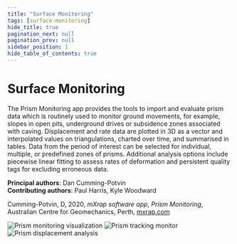 ```yaml
---
title: "Surface Monitoring"
tags: [surface-monitoring]
hide_title: true
pagination_next: null
pagination_prev: null
sidebar_position: 1
hide_table_of_contents: true
---
```



# <FaMountain /> Surface Monitoring

The Prism Monitoring app provides the tools to import and evaluate
prism data which is routinely used to monitor ground movements, for
example, slopes in open pits, underground drives or subsidence zones
associated with caving. Displacement and rate data are plotted in 3D
as a vector and interpolated values on triangulations, charted over
time, and summarised in tables. Data from the period of interest can
be selected for individual, multiple, or predefined zones of prisms.
Additional analysis options include piecewise linear fitting to assess
rates of deformation and persistent quality tags for excluding
erroneous data.

**Principal authors**: Dan Cumming-Potvin  
**Contributing authors**: Paul Harris, Kyle Woodward

Cumming-Potvin, D, 2020, _mXrap software app_, _Prism Monitoring_,
Australian Centre for Geomechanics, Perth, [mxrap.com](https://mxrap.com/)

![Prism monitoring visualization](/img/prism_1.png)
![Prism tracking monitor](/img/Prism-Tracking-monitor_2.png)
![Prism displacement analysis](/img/prism-displacement_3.png)

<DocCardList />

